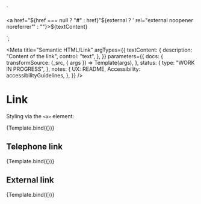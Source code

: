 <!--
@license EUPL-1.2
Copyright (c) 2021 Robbert Broersma
-->


<!-- Import component and component styles -->


<!-- Import Docs -->


  `<section class="utrecht-html">
  <a href="${href === null ? "#" : href}"${external ? ' rel="external noopener noreferrer"' : ""}>${textContent}</a>
</section>`;

<Meta
  title="Semantic HTML/Link"
  argTypes={{
    textContent: {
      description: "Content of the link",
      control: "text",
    },
  }}
  parameters={{
    docs: {
      transformSource: (_src, { args }) => Template(args),
    },
    status: {
      type: "WORK IN PROGRESS",
    },
    notes: {
      UX: README,
      Accessibility: accessibilityGuidelines,
    },
  }}
/>

# Link

Styling via the `<a>` element:

<Canvas>
  <Story
    name="Link"
    args={{
      textContent: "The Quick Brown Fox Jumps Over The Lazy Dog",
    }}
  >
    {Template.bind({})}
  </Story>
</Canvas>

<ArgsTable story="Link" />

## Telephone link

<Canvas>
  <Story
    name="Telephone link"
    args={{
      href: "tel:+31555385385",
      textContent: "+31 555 385 385",
    }}
  >
    {Template.bind({})}
  </Story>
</Canvas>

## External link

<Canvas>
  <Story
    name="External link"
    args={{
      external: true,
      href: "https://example.com/",
      textContent: "The Quick Brown Fox Jumps Over The Lazy Dog",
    }}
  >
    {Template.bind({})}
  </Story>
</Canvas>
